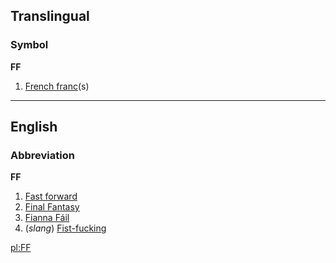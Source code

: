 ==Translingual==
===Symbol===
'''FF'''

#[[French franc]](s)

----
==English==
===Abbreviation===
'''FF'''

#[[Fast forward]]
#[[w:Final_Fantasy|Final Fantasy]]
#[[Fianna Fáil]]
#(''slang'') [[Fist-fucking]]

[[pl:FF]]